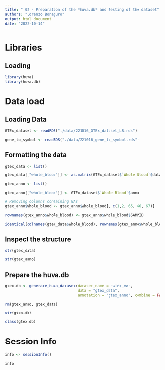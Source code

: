 ```yaml
---
title: " 02 - Preparation of the *huva.db* and testing of the dataset"
authors: "Lorenzo Bonaguro"
output: html_document
date: "2022-10-14"
---
```


# Libraries

## Loading
```r
library(huva)
library(huva.db)
```

# Data load

## Loading Data
```r
GTEx_dataset <- readRDS("./data/221016_GTEx_dataset_LB.rds")

gene_to_symbol <- readRDS("./data/221016_gene_to_symbol.rds")
```

## Formatting the data
```r
gtex_data <- list()

gtex_data[["whole_blood"]] <- as.matrix(GTEx_dataset$`Whole Blood`$data_orig)

gtex_anno <- list()

gtex_anno[["whole_blood"]] <- GTEx_dataset$`Whole Blood`$anno

# Removing columns containing NAs
gtex_anno$whole_blood <- gtex_anno$whole_blood[, c(1,2, 65, 66, 67)]

rownames(gtex_anno$whole_blood) <- gtex_anno$whole_blood$SAMPID

identical(colnames(gtex_data$whole_blood), rownames(gtex_anno$whole_blood))
```

## Inspect the structure
```r
str(gtex_data)
```

```r
str(gtex_anno)
```

## Prepare the huva.db
```r
gtex.db <- generate_huva_dataset(dataset_name = "GTEx_v8", 
                                 data = "gtex_data", 
                                 annotation = "gtex_anno", combine = FALSE)

rm(gtex_anno, gtex_data)
```

```r
str(gtex.db)

class(gtex.db)
```

# Session Info
```r
info <- sessionInfo()

info
```

